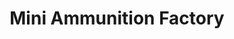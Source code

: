 ---
title: "Mini Ammunition Factory"
meta_title: "Mini Ammunition Factory craft"
description: "Craft de Mini Ammunition Factory"
rank: "s"
draft: false
name: "Mini Ammunition Factory"
recipe_img: "https://wiki.pokexgames.com/images/0/0c/Mini_Ammunition_Factory.png"
level: 100
craft_time: 3600
result: 1
value_npc: 1
ingredients:
  - name: "Fire Monkey Hair"
    quantity: 100
    item_img: "https://wiki.pokexgames.com/images/7/7f/Fire_Monkey_Hair.png"
    value_npc: 1
  - name: "Corrupted Magnets"
    quantity: 60
    item_img: "https://wiki.pokexgames.com/images/0/09/Corrupted-Magnet.gif"
    value_npc: 1
  - name: "Corrupted Black Hulls"
    quantity: 10
    item_img: "https://wiki.pokexgames.com/images/6/62/Corrupted-Black-Hull.gif"
    value_npc: 1
  - name: "Solid Heads"
    quantity: 10
    item_img: "https://wiki.pokexgames.com/images/7/74/Solid_Head.png"
    value_npc: 1
  - name: "Sand Pouch"
    quantity: 10
    item_img: "https://wiki.pokexgames.com/images/b/bf/Sand_Pouch.png"
    value_npc: 1
  - name: "Lovely Topknots"
    quantity: 10
    item_img: "https://wiki.pokexgames.com/images/e/e9/Lovely_Topknot.png"
    value_npc: 1
  - name: "Razor Claws"
    quantity: 10
    item_img: "https://wiki.pokexgames.com/images/f/f6/Razor_Claw.png"
    value_npc: 1
  - name: "Corrupted Steelix Tails"
    quantity: 10
    item_img: "https://wiki.pokexgames.com/images/7/71/Corrupted-Steelix-Tail.gif"
    value_npc: 1
  - name: "Catfish Whiskers"
    quantity: 10
    item_img: "https://wiki.pokexgames.com/images/9/92/Catfish_Whiskers.png"
    value_npc: 1
---
